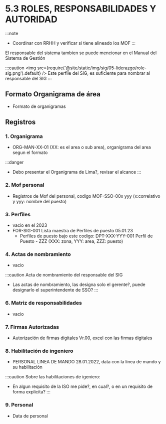 # 5.3 ROLES, RESPONSABILIDADES Y AUTORIDAD

:::note
- Coordinar con RRHH y verificar si tiene alineado los MOF
:::

El responsable del sistema tambien se puede mencionar en el Manual del Sistema de Gestión

:::caution 
<img src={require('@site/static/img/sig/05-liderazgo/role-sig.png').default} />
Este perfile del SIG, es suficiente para nombrar al responsable del SIG
:::

## Formato Organigrama de área

- Formato de organigramas

## Registros

### 1. Organigrama

- ORG-MAN-XX-01 (XX: es el area o sub area), organigrama del area segun el formato

:::danger
- Debo presentar el Organigrama de Lima?, revisar el alcance
:::

### 2. Mof personal

- Registros de Mof del personal, codigo MOF-SSO-00x yyy (x:correlativo y yyy: nombre del puesto)

### 3. Perfiles

- vacio en el 2023
- FOR-SIG-001 Lista maestra de Perfiles de puesto 05.01.23
  - Perfiles de puesto bajo este codigo: DPT-XXX-YYY-001 Perfil de Puesto - ZZZ (XXX: zona, YYY: area, ZZZ: puesto)

### 4. Actas de nombramiento

- vacio

:::caution Acta de nombramiento del responsable del SIG
- Las actas de nombramiento, las designa solo el gerente?, puede designarlo el superintendente de SSO?
:::

### 6. Matriz de responsabilidades

- vacio

### 7. Firmas Autorizadas

- Autorización de firmas digitales Vr.00, excel con las firmas digitales

### 8. Habilitación de ingeniero

- PERSONAL LINEA DE MANDO 28.01.2022, data con la linea de mando y su habilitación

:::caution
Sobre las habilitaciones de igeniero:
- En algun requisito de la ISO me pide?, en cual?, o en un requisito de forma explicita?
:::

### 9. Personal

- Data de personal

